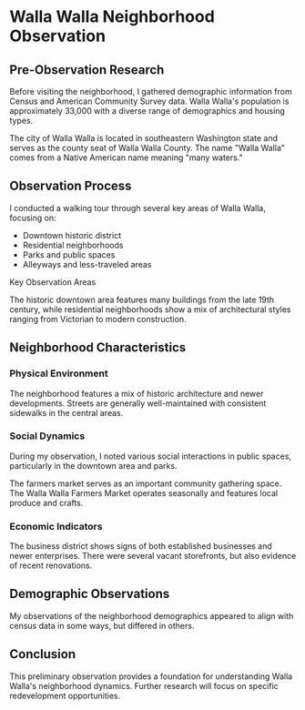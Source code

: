 
# Walla Walla Neighborhood Observation

## Pre-Observation Research

Before visiting the neighborhood, I gathered demographic information from Census and American Community Survey data. Walla Walla's population is approximately 33,000 with a diverse range of demographics and housing types.

<div className="relative">
  The city of Walla Walla is located in southeastern Washington state and serves as the county seat of Walla Walla County.
  <SideNote position="right">
    The name "Walla Walla" comes from a Native American name meaning "many waters."
  </SideNote>
</div>

## Observation Process

I conducted a walking tour through several key areas of Walla Walla, focusing on:
- Downtown historic district
- Residential neighborhoods
- Parks and public spaces
- Alleyways and less-traveled areas

<Card className="p-4 my-6">
  <CardHeader>
    <CardTitle>Key Observation Areas</CardTitle>
  </CardHeader>
  <CardContent>
    <p>The historic downtown area features many buildings from the late 19th century, while residential neighborhoods show a mix of architectural styles ranging from Victorian to modern construction.</p>
  </CardContent>
</Card>

## Neighborhood Characteristics

### Physical Environment
The neighborhood features a mix of historic architecture and newer developments. Streets are generally well-maintained with consistent sidewalks in the central areas.

### Social Dynamics
During my observation, I noted various social interactions in public spaces, particularly in the downtown area and parks.

<div className="relative">
  The farmers market serves as an important community gathering space.
  <SideNote position="left">
    The Walla Walla Farmers Market operates seasonally and features local produce and crafts.
  </SideNote>
</div>

### Economic Indicators
The business district shows signs of both established businesses and newer enterprises. There were several vacant storefronts, but also evidence of recent renovations.

## Demographic Observations

My observations of the neighborhood demographics appeared to align with census data in some ways, but differed in others.

## Conclusion

This preliminary observation provides a foundation for understanding Walla Walla's neighborhood dynamics. Further research will focus on specific redevelopment opportunities.